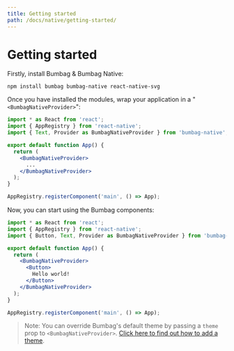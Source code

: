 ```yaml
---
title: Getting started
path: /docs/native/getting-started/
---
```


# Getting started

Firstly, install Bumbag & Bumbag Native:

```
npm install bumbag bumbag-native react-native-svg
```

Once you have installed the modules, wrap your application in a "`<BumbagNativeProvider>`":

```jsx
import * as React from 'react';
import { AppRegistry } from 'react-native';
import { Text, Provider as BumbagNativeProvider } from 'bumbag-native';

export default function App() {
  return (
    <BumbagNativeProvider>
      ...
    </BumbagNativeProvider>
  );
}

AppRegistry.registerComponent('main', () => App);
```

Now, you can start using the Bumbag components:

```jsx
import * as React from 'react';
import { AppRegistry } from 'react-native';
import { Button, Text, Provider as BumbagNativeProvider } from 'bumbag-native';

export default function App() {
  return (
    <BumbagNativeProvider>
      <Button>
        Hello world!
      </Button>
    </BumbagNativeProvider>
  );
}

AppRegistry.registerComponent('main', () => App);
```

> Note: You can override Bumbag's default theme by passing a `theme` prop to `<BumbagNativeProvider>`. [Click here to find out how to add a theme](/native/theming).
